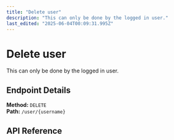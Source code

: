 ```yaml
---
title: "Delete user"
description: "This can only be done by the logged in user."
last_edited: "2025-06-04T00:09:31.995Z"
---
```


# Delete user

This can only be done by the logged in user.


## Endpoint Details

**Method:** `DELETE`  
**Path:** `/user/{username}`

## API Reference

<apiReference schemaFile="Swagger-Petstore.json|DELETE:/user/{username}" />
